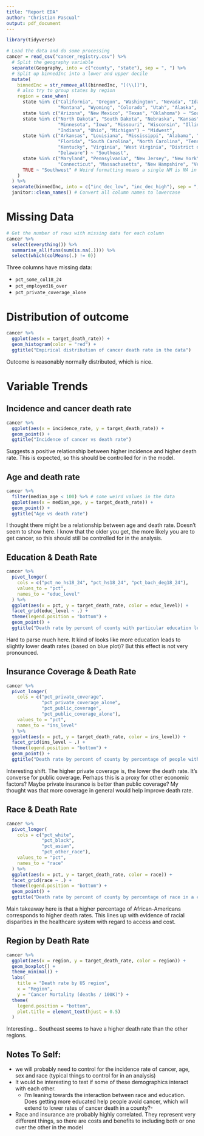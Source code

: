 ```yaml
---
title: "Report EDA"
author: "Christian Pascual"
output: pdf_document
---
```


```r
library(tidyverse)

# Load the data and do some processing
cancer = read_csv("cancer_registry.csv") %>% 
  # Split the geography variable
  separate(Geography, into = c("county", "state"), sep = ", ") %>% 
  # Split up binnedInc into a lower and upper decile
  mutate(
    binnedInc = str_remove_all(binnedInc, "[(\\]]"),
    # also try to group states by region
    region = case_when(
      state %in% c("California", "Oregon", "Washington", "Nevada", "Idaho", 
                   "Montana", "Wyoming", "Colorado", "Utah", "Alaska", "Hawaii") ~ "West",
      state %in% c("Arizona", "New Mexico", "Texas", "Oklahoma") ~ "Southwest",
      state %in% c("North Dakota", "South Dakota", "Nebraska", "Kansas", 
                   "Minnesota", "Iowa", "Missouri", "Wisconsin", "Illinois", 
                   "Indiana", "Ohio", "Michigan") ~ "Midwest",
      state %in% c("Arkansas", "Louisiana", "Mississippi", "Alabama", "Georgia",
                   "Florida", "South Carolina", "North Carolina", "Tennessee",
                   "Kentucky", "Virginia", "West Virginia", "District of Columbia",
                   "Delaware") ~ "Southeast",
      state %in% c("Maryland", "Pennsylvania", "New Jersey", "New York", "Rhode Island",
                   "Connecticut", "Massachusetts", "New Hampshire", "Vermont", "Maine") ~ "Northeast",
      TRUE ~ "Southwest" # Weird formatting means a single NM is NA in state
    )
  ) %>% 
  separate(binnedInc, into = c("inc_dec_low", "inc_dec_high"), sep = ",") %>% 
  janitor::clean_names() # Convert all column names to lowercase
```

# Missing Data

```r
# Get the number of rows with missing data for each column
cancer %>% 
  select(everything()) %>%
  summarise_all(funs(sum(is.na(.)))) %>% 
  select(which(colMeans(.) != 0))
```

Three columns have missing data:

- `pct_some_col18_24`
- `pct_employed16_over`
- `pct_private_coverage_alone`

# Distribution of outcome

```r
cancer %>% 
  ggplot(aes(x = target_death_rate)) +
  geom_histogram(color = "red") +
  ggtitle("Empirical distribution of cancer death rate in the data")
```

Outcome is reasonably normally distributed, which is nice. 

# Variable Trends

## Incidence and cancer death rate

```r
cancer %>% 
  ggplot(aes(x = incidence_rate, y = target_death_rate)) +
  geom_point() +
  ggtitle("Incidence of cancer vs death rate")
```

Suggests a positive relationship between higher incidence and higher death rate. This is expected, so this should be controlled for in the model.

## Age and death rate

```r
cancer %>% 
  filter(median_age < 100) %>% # some weird values in the data
  ggplot(aes(x = median_age, y = target_death_rate)) +
  geom_point() +
  ggtitle("Age vs death rate")
```

I thought there might be a relationship between age and death rate. Doesn't seem to show here. I know that the older you get, the more likely you are to get cancer, so this should still be controlled for in the analysis.

## Education & Death Rate

```r
cancer %>% 
  pivot_longer(
    cols = c("pct_no_hs18_24", "pct_hs18_24", "pct_bach_deg18_24"),
    values_to = "pct",
    names_to = "educ_level"
  ) %>% 
  ggplot(aes(x = pct, y = target_death_rate, color = educ_level)) + 
  facet_grid(educ_level ~ .) +
  theme(legend.position = "bottom") +
  geom_point() +
  ggtitle("Death rate by percent of county with particular education level")
```

Hard to parse much here. It kind of looks like more education leads to slightly lower death rates (based on blue plot)? But this effect is not very pronounced.

## Insurance Coverage & Death Rate

```r
cancer %>% 
  pivot_longer(
    cols = c("pct_private_coverage", 
             "pct_private_coverage_alone", 
             "pct_public_coverage",
             "pct_public_coverage_alone"),
    values_to = "pct",
    names_to = "ins_level"
  ) %>% 
  ggplot(aes(x = pct, y = target_death_rate, color = ins_level)) + 
  facet_grid(ins_level ~ .) +
  theme(legend.position = "bottom") +
  geom_point() +
  ggtitle("Death rate by percent of county by percentage of people with insurance types")
```

Interesting shift. The higher private coverage is, the lower the death rate. It's converse for public coverage. Perhaps this is a proxy for other economic factors? Maybe private insurance is better than public coverage? My thought was that more coverage in general would help improve death rate.

## Race & Death Rate

```r
cancer %>% 
  pivot_longer(
    cols = c("pct_white", 
             "pct_black", 
             "pct_asian",
             "pct_other_race"),
    values_to = "pct",
    names_to = "race"
  ) %>% 
  ggplot(aes(x = pct, y = target_death_rate, color = race)) + 
  facet_grid(race ~ .) +
  theme(legend.position = "bottom") +
  geom_point() +
  ggtitle("Death rate by percent of county by percentage of race in a county")
```

Main takeaway here is that a higher percentage of African-Americans corresponds to higher death rates. This lines up with evidence of racial disparities in the healthcare system with regard to access and cost. 

## Region by Death Rate

```r
cancer %>% 
  ggplot(aes(x = region, y = target_death_rate, color = region)) + 
  geom_boxplot() +
  theme_minimal() +
  labs(
    title = "Death rate by US region",
    x = "Region",
    y = "Cancer Mortality (deaths / 100K)") +
  theme(
    legend.position = "bottom",
    plot.title = element_text(hjust = 0.5)
  )
```

Interesting... Southeast seems to have a higher death rate than the other regions. 

## Notes To Self:

- we will probably need to control for the incidence rate of cancer, age, sex and race (typical things to control for in an analysis)
- It would be interesting to test if some of these demographics interact with each other. 
  - I'm leaning towards the interaction between race and education. Does getting more educated help people avoid cancer, which will extend to lower rates of cancer death in a county?-
- Race and insurance are probably highly correlated. They represent very different things, so there are costs and benefits to including both or one over the other in the model
